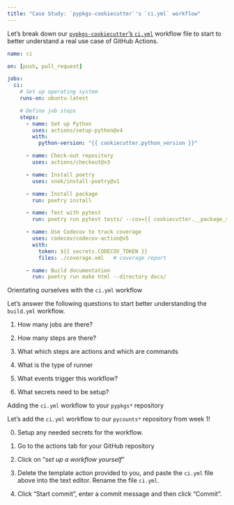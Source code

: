 ```yaml
---
title: "Case Study: `pypkgs-cookiecutter`'s `ci.yml` workflow"
---
```


Let's break down our [`pypkgs-cookiecutter`'s `ci.yml`](https://github.com/py-pkgs/py-pkgs-cookiecutter/blob/main/%7B%7B%20cookiecutter.__package_slug%20%7D%7D/.github/workflows/ci.yml) workflow file to start to better understand a real use case of GitHub Actions.

```yaml
name: ci

on: [push, pull_request]

jobs:
  ci:
    # Set up operating system
    runs-on: ubuntu-latest

    # Define job steps
    steps:
      - name: Set up Python
        uses: actions/setup-python@v4
        with:
          python-version: "{{ cookiecutter.python_version }}"

      - name: Check-out repository
        uses: actions/checkout@v3

      - name: Install poetry
        uses: snok/install-poetry@v1

      - name: Install package
        run: poetry install

      - name: Test with pytest
        run: poetry run pytest tests/ --cov={{ cookiecutter.__package_slug }} --cov-report=xml

      - name: Use Codecov to track coverage
        uses: codecov/codecov-action@v5
        with:
          token: ${{ secrets.CODECOV_TOKEN }}
          files: ./coverage.xml   # coverage report

      - name: Build documentation
        run: poetry run make html --directory docs/
```

:::{.exercise}
Orientating ourselves with the `ci.yml` workflow

Let's answer the following questions to start better understanding the `build.yml` workflow.

1. How many jobs are there?

2. How many steps are there?

3. What which steps are actions and which are commands

4. What is the type of runner

5. What events trigger this workflow?

6. What secrets need to be setup?
:::

:::{.exercise}
Adding the `ci.yml` workflow to your `pypkgs*` repository

Let's add the `ci.yml` workflow to our `pycounts*` repository from week 1!

0. Setup any needed secrets for the workflow.

1. Go to the actions tab for your GitHub repository

2. Click on "*set up a workflow yourself*"

3. Delete the template action provided to you, and paste the `ci.yml` file above into the text editor. Rename the file `ci.yml`.

4. Click "Start commit", enter a commit message and then click "Commit".
:::
